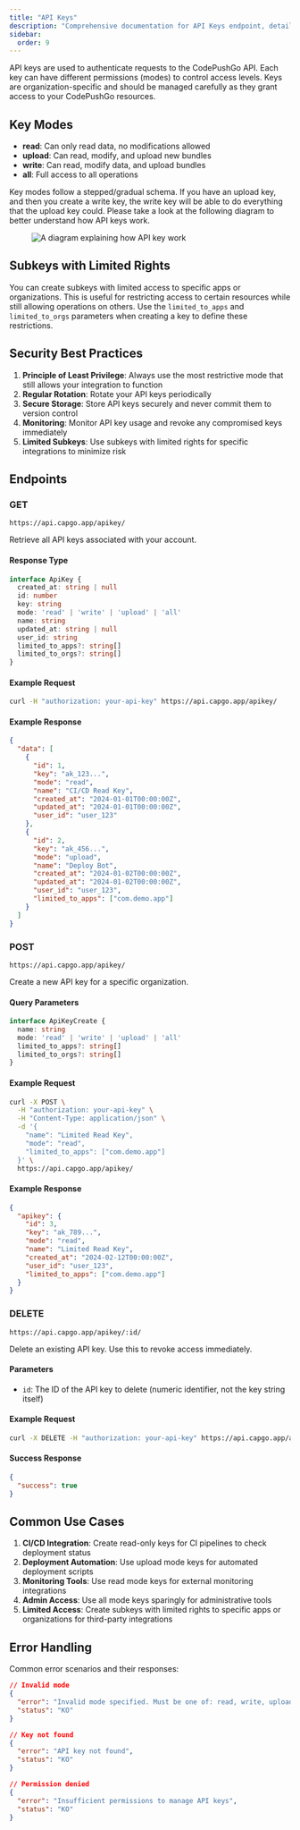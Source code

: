 ```yaml
---
title: "API Keys"
description: "Comprehensive documentation for API Keys endpoint, detailing authentication, permissions, and management within CodePushGo API"
sidebar:
  order: 9
---
```


API keys are used to authenticate requests to the CodePushGo API. Each key can have different permissions (modes) to control access levels. Keys are organization-specific and should be managed carefully as they grant access to your CodePushGo resources.

## Key Modes

- **read**: Can only read data, no modifications allowed
- **upload**: Can read, modify, and upload new bundles
- **write**: Can read, modify data, and upload bundles
- **all**: Full access to all operations

Key modes follow a stepped/gradual schema. If you have an upload key, and then you create a write key, the write key will be able to do everything that the upload key could.
Please take a look at the following diagram to better understand how API keys work.

<figure><img style="margin-left: auto; margin-right: auto" src="/capgo_apikeys_diagram.webp" alt="A diagram explaining how API key work" /><figcaption></figcaption></figure>

## Subkeys with Limited Rights

You can create subkeys with limited access to specific apps or organizations. This is useful for restricting access to certain resources while still allowing operations on others. Use the `limited_to_apps` and `limited_to_orgs` parameters when creating a key to define these restrictions.

## Security Best Practices

1. **Principle of Least Privilege**: Always use the most restrictive mode that still allows your integration to function
2. **Regular Rotation**: Rotate your API keys periodically
3. **Secure Storage**: Store API keys securely and never commit them to version control
4. **Monitoring**: Monitor API key usage and revoke any compromised keys immediately
5. **Limited Subkeys**: Use subkeys with limited rights for specific integrations to minimize risk

## Endpoints

### GET

`https://api.capgo.app/apikey/`

Retrieve all API keys associated with your account.

#### Response Type

```typescript
interface ApiKey {
  created_at: string | null
  id: number
  key: string
  mode: 'read' | 'write' | 'upload' | 'all'
  name: string
  updated_at: string | null
  user_id: string
  limited_to_apps?: string[]
  limited_to_orgs?: string[]
}
```

#### Example Request

```bash
curl -H "authorization: your-api-key" https://api.capgo.app/apikey/
```

#### Example Response

```json
{
  "data": [
    {
      "id": 1,
      "key": "ak_123...",
      "mode": "read",
      "name": "CI/CD Read Key",
      "created_at": "2024-01-01T00:00:00Z",
      "updated_at": "2024-01-01T00:00:00Z",
      "user_id": "user_123"
    },
    {
      "id": 2,
      "key": "ak_456...",
      "mode": "upload",
      "name": "Deploy Bot",
      "created_at": "2024-01-02T00:00:00Z",
      "updated_at": "2024-01-02T00:00:00Z",
      "user_id": "user_123",
      "limited_to_apps": ["com.demo.app"]
    }
  ]
}
```

### POST

`https://api.capgo.app/apikey/`

Create a new API key for a specific organization.

#### Query Parameters

```typescript
interface ApiKeyCreate {
  name: string
  mode: 'read' | 'write' | 'upload' | 'all'
  limited_to_apps?: string[]
  limited_to_orgs?: string[]
}
```

#### Example Request

```bash
curl -X POST \
  -H "authorization: your-api-key" \
  -H "Content-Type: application/json" \
  -d '{
    "name": "Limited Read Key",
    "mode": "read",
    "limited_to_apps": ["com.demo.app"]
  }' \
  https://api.capgo.app/apikey/
```

#### Example Response

```json
{
  "apikey": {
    "id": 3,
    "key": "ak_789...",
    "mode": "read",
    "name": "Limited Read Key",
    "created_at": "2024-02-12T00:00:00Z",
    "user_id": "user_123",
    "limited_to_apps": ["com.demo.app"]
  }
}
```

### DELETE

`https://api.capgo.app/apikey/:id/`

Delete an existing API key. Use this to revoke access immediately.

#### Parameters
- `id`: The ID of the API key to delete (numeric identifier, not the key string itself)

#### Example Request

```bash
curl -X DELETE -H "authorization: your-api-key" https://api.capgo.app/apikey/1/
```

#### Success Response

```json
{
  "success": true
}
```

## Common Use Cases

1. **CI/CD Integration**: Create read-only keys for CI pipelines to check deployment status
2. **Deployment Automation**: Use upload mode keys for automated deployment scripts
3. **Monitoring Tools**: Use read mode keys for external monitoring integrations
4. **Admin Access**: Use all mode keys sparingly for administrative tools
5. **Limited Access**: Create subkeys with limited rights to specific apps or organizations for third-party integrations

## Error Handling

Common error scenarios and their responses:

```json
// Invalid mode
{
  "error": "Invalid mode specified. Must be one of: read, write, upload, all",
  "status": "KO"
}

// Key not found
{
  "error": "API key not found",
  "status": "KO"
}

// Permission denied
{
  "error": "Insufficient permissions to manage API keys",
  "status": "KO"
}
``` 

